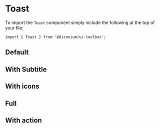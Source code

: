 
<Meta of={ToastStories} />

# Toast

To import the `Toast` component simply include the following at the top of your file:

```
import { Toast } from '@diconium/ui-toolbox';
```

## Default

<Canvas of={ToastStories.Default} />

## With Subtitle

<Canvas of={ToastStories.Subtitle} />

## With icons

<Canvas of={ToastStories.WithIcon} />

## Full

<Canvas of={ToastStories.Full} />

## With action

<Canvas of={ToastStories.WithAction} />

